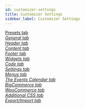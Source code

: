```yaml
---
id: customizer-settings
title: Customizer Settings
sidebar_label: Customizer Settings
---
```


<div className="row">
  <div className="col col--6">
    <a className="jump-to" href="/next/bb-theme/customizer-settings/presets" aria-label="Presets tab">
      <div className="jump-to--main">
        Presets tab
      </div>
      <div className="jump-to--icon">
        <i className="fas fa-chevron-right" />
      </div>
    </a>
    <a className="jump-to" href="/next/bb-theme/customizer-settings/general" aria-label="General tab">
      <div className="jump-to--main">
        General tab
      </div>
      <div className="jump-to--icon">
        <i className="fas fa-chevron-right" />
      </div>
    </a>
    <a className="jump-to" href="/next/bb-theme/customizer-settings/header" aria-label="Header tab">
      <div className="jump-to--main">
        Header tab
      </div>
      <div className="jump-to--icon">
        <i className="fas fa-chevron-right" />
      </div>
    </a>
    <a className="jump-to" href="/next/bb-theme/customizer-settings/content" aria-label="Content tab">
      <div className="jump-to--main">
        Content tab
      </div>
      <div className="jump-to--icon">
        <i className="fas fa-chevron-right" />
      </div>
    </a>
    <a className="jump-to" href="/next/bb-theme/customizer-settings/footer" aria-label="Footer tab">
      <div className="jump-to--main">
        Footer tab
      </div>
      <div className="jump-to--icon">
        <i className="fas fa-chevron-right" />
      </div>
    </a>
    <a className="jump-to" href="/next/bb-theme/customizer-settings/widgets" aria-label="Widgets tab">
      <div className="jump-to--main">
        Widgets tab
      </div>
      <div className="jump-to--icon">
        <i className="fas fa-chevron-right" />
      </div>
    </a>
    <a className="jump-to" href="/next/bb-theme/customizer-settings/code" aria-label="Code tab">
      <div className="jump-to--main">
        Code tab
      </div>
      <div className="jump-to--icon">
        <i className="fas fa-chevron-right" />
      </div>
    </a>
  </div>
  <div className="col col--6">
    <a className="jump-to" href="/next/bb-theme/customizer-settings/settings" aria-label="Settings tab">
      <div className="jump-to--main">
        Settings tab
      </div>
      <div className="jump-to--icon">
        <i className="fas fa-chevron-right" />
      </div>
    </a>
    <a className="jump-to" href="/next/bb-theme/customizer-settings/menus" aria-label="Menus tab">
      <div className="jump-to--main">
        Menus tab
      </div>
      <div className="jump-to--icon">
        <i className="fas fa-chevron-right" />
      </div>
    </a>
    <a className="jump-to" href="/next/bb-theme/customizer-settings/the-events-calendar" aria-label="The Events Calendar tab">
      <div className="jump-to--main">
        The Events Calendar tab
      </div>
      <div className="jump-to--icon">
        <i className="fas fa-chevron-right" />
      </div>
    </a>
    <a className="jump-to" href="/next/bb-theme/customizer-settings/bigcommerce" aria-label="BigCommerce tab">
      <div className="jump-to--main">
        BigCommerce tab
      </div>
      <div className="jump-to--icon">
        <i className="fas fa-chevron-right" />
      </div>
    </a>
    <a className="jump-to" href="/next/bb-theme/customizer-settings/woocommerce" aria-label="WooCommerce tab">
      <div className="jump-to--main">
        WooCommerce tab
      </div>
      <div className="jump-to--icon">
        <i className="fas fa-chevron-right" />
      </div>
    </a>
    <a className="jump-to" href="/next/bb-theme/customizer-settings/additional-css" aria-label="Additional CSS tab">
      <div className="jump-to--main">
        Additional CSS tab
      </div>
      <div className="jump-to--icon">
        <i className="fas fa-chevron-right" />
      </div>
    </a>
    <a className="jump-to" href="/next/bb-theme/customizer-settings/export-import" aria-label="Export/Import tab">
      <div className="jump-to--main">
        Export/Import tab
      </div>
      <div className="jump-to--icon">
        <i className="fas fa-chevron-right" />
      </div>
    </a>
  </div>
</div>
